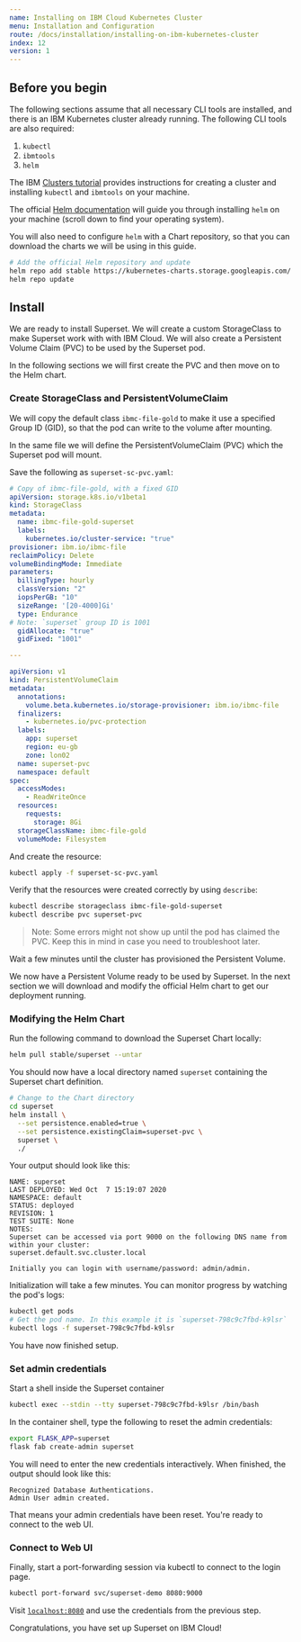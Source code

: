 ```yaml
---
name: Installing on IBM Cloud Kubernetes Cluster
menu: Installation and Configuration
route: /docs/installation/installing-on-ibm-kubernetes-cluster
index: 12
version: 1
---
```


## Before you begin

The following sections assume that all necessary CLI tools are installed, and
there is an IBM Kubernetes cluster already running. The following CLI tools
are also required:

1. `kubectl`
1. `ibmtools`
1. `helm`

The IBM [Clusters tutorial][1] provides instructions for creating a cluster and
installing `kubectl` and `ibmtools` on your machine.

The official [Helm documentation][2] will guide you through installing `helm`
on your machine (scroll down to find your operating system).

You will also need to configure `helm` with a Chart repository, so that you can
download the charts we will be using in this guide.

```bash
# Add the official Helm repository and update
helm repo add stable https://kubernetes-charts.storage.googleapis.com/
helm repo update
```


## Install

We are ready to install Superset. We will create a custom StorageClass to
make Superset work with with IBM Cloud. We will also create a Persistent
Volume Claim (PVC) to be used by the Superset pod.

In the following sections we will first create the PVC and then move on to
the Helm chart.

### Create StorageClass and PersistentVolumeClaim

We will copy the default class `ibmc-file-gold` to make it use a specified
Group ID (GID), so that the pod can write to the volume after mounting.

In the same file we will define the PersistentVolumeClaim (PVC) which the
Superset pod will mount.

Save the following as `superset-sc-pvc.yaml`:

```yaml
# Copy of ibmc-file-gold, with a fixed GID
apiVersion: storage.k8s.io/v1beta1
kind: StorageClass
metadata:
  name: ibmc-file-gold-superset
  labels:
    kubernetes.io/cluster-service: "true"
provisioner: ibm.io/ibmc-file
reclaimPolicy: Delete
volumeBindingMode: Immediate
parameters:
  billingType: hourly
  classVersion: "2"
  iopsPerGB: "10"
  sizeRange: '[20-4000]Gi'
  type: Endurance
# Note: `superset` group ID is 1001
  gidAllocate: "true"
  gidFixed: "1001"

---

apiVersion: v1
kind: PersistentVolumeClaim
metadata:
  annotations:
    volume.beta.kubernetes.io/storage-provisioner: ibm.io/ibmc-file
  finalizers:
    - kubernetes.io/pvc-protection
  labels:
    app: superset
    region: eu-gb
    zone: lon02
  name: superset-pvc
  namespace: default
spec:
  accessModes:
    - ReadWriteOnce
  resources:
    requests:
      storage: 8Gi
  storageClassName: ibmc-file-gold
  volumeMode: Filesystem
```

And create the resource:

```bash
kubectl apply -f superset-sc-pvc.yaml
```

Verify that the resources were created correctly by using `describe`:

```bash
kubectl describe storageclass ibmc-file-gold-superset
kubectl describe pvc superset-pvc
```

>Note: Some errors might not show up until the pod has claimed the PVC. Keep
>this in mind in case you need to troubleshoot later.

Wait a few minutes until the cluster has provisioned the Persistent Volume.

We now have a Persistent Volume ready to be used by Superset. In the next
section we will download and modify the official Helm chart to get our
deployment running.

### Modifying the Helm Chart

Run the following command to download the Superset Chart locally:

```bash
helm pull stable/superset --untar
```

You should now have a local directory named `superset` containing the
Superset chart definition.

```bash
# Change to the Chart directory
cd superset
helm install \
  --set persistence.enabled=true \
  --set persistence.existingClaim=superset-pvc \
  superset \
  ./
```


Your output should look like this:

```
NAME: superset
LAST DEPLOYED: Wed Oct  7 15:19:07 2020
NAMESPACE: default
STATUS: deployed
REVISION: 1
TEST SUITE: None
NOTES:
Superset can be accessed via port 9000 on the following DNS name from within your cluster:
superset.default.svc.cluster.local

Initially you can login with username/password: admin/admin.
```

Initialization will take a few minutes. You can monitor progress by watching the pod's logs:

```bash
kubectl get pods
# Get the pod name. In this example it is `superset-798c9c7fbd-k9lsr`
kubectl logs -f superset-798c9c7fbd-k9lsr
```

You have now finished setup.

### Set admin credentials

Start a shell inside the Superset container

```bash
kubectl exec --stdin --tty superset-798c9c7fbd-k9lsr /bin/bash
```

In the container shell, type the following to reset the admin credentials:

```bash
export FLASK_APP=superset
flask fab create-admin superset
```

You will need to enter the new credentials interactively. When finished, the output
should look like this:

```
Recognized Database Authentications.
Admin User admin created.
```

That means your admin credentials have been reset. You're ready to connect to
the web UI.

### Connect to Web UI

Finally, start a port-forwarding session via kubectl to connect to the login page.

```bash
kubectl port-forward svc/superset-demo 8080:9000
```

Visit [`localhost:8080`](http://localhost:8080) and use the credentials from the
previous step.


Congratulations, you have set up Superset on IBM Cloud!


[1]: https://cloud.ibm.com/docs/containers?topic=containers-cs_cluster_tutorial
[2]: https://helm.sh/docs/intro/install/

